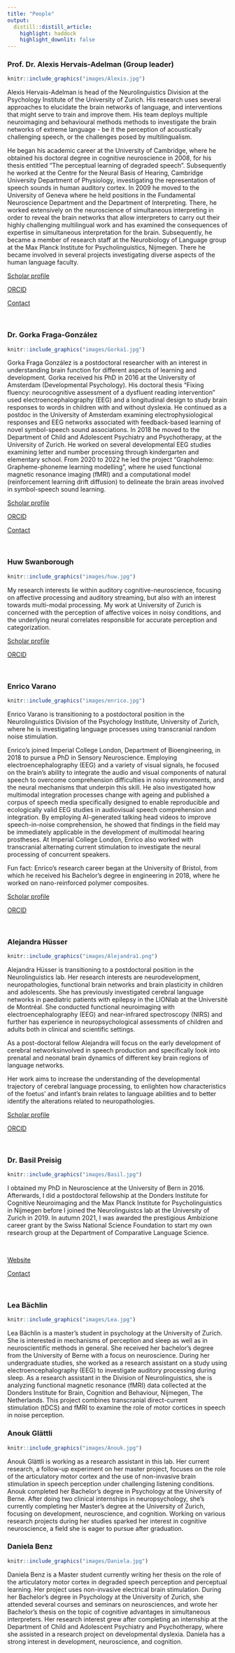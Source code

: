 ```yaml
---
title: "People"
output: 
  distill::distill_article:  
    highlight: haddock
    highlight_downlit: false
---
```


```{=html}
<style> 
  distill-site-header {
    background-color: red;
  }
</style>
```
### Prof. Dr. Alexis Hervais-Adelman (Group leader)

::: floatting
```r
knitr::include_graphics("images/Alexis.jpg")

```

Alexis Hervais-Adelman is head of the Neurolinguistics Division at the Psychology Institute of the University of Zurich. His research uses several approaches to elucidate the brain networks of language, and interventions that might serve to train and improve them. His team deploys multiple neuroimaging and behavioural methods methods to investigate the brain networks of extreme language - be it the perception of acoustically challenging speech, or the challenges posed by multilingualism.

He began his academic career at the University of Cambridge, where he obtained his doctoral degree in cognitive neuroscience in 2008, for his thesis entitled "The perceptual learning of degraded speech". Subsequently he worked at the Centre for the Neural Basis of Hearing, Cambridge University Department of Physiology, investigating the representation of speech sounds in human auditory cortex. In 2009 he moved to the University of Geneva where he held positions in the Fundamental Neuroscience Department and the Department of Interpreting. There, he worked extensively on the neuroscience of simultaneous interpreting in order to reveal the brain networks that allow interpreters to carry out their highly challenging multilingual work and has examined the consequences of expertise in simultaneous interpretation for the brain. Subsequently, he became a member of research staff at the Neurobiology of Language group at the Max Planck Institute for Psycholinguistics, Nijmegen. There he became involved in several projects investigating diverse aspects of the human language faculty.

[Scholar profile](https://scholar.google.com/citations?user=CSXgCEoAAAAJ&hl=en&oi=ao)

[ORCID](https://orcid.org/0000-0002-5232-626X)

[Contact](mailto::alexis%5Bdot%5Dhervais-adelman%5Bat%5Dpsychologie%5Bdot%5Duzh%5Bdot%5Dch)
:::

<br>

### Dr. Gorka Fraga-González

::: floatting
```r
knitr::include_graphics("images/Gorka1.jpg")
```

Gorka Fraga González is a postdoctoral researcher with an interest in understanding brain function for different aspects of learning and development. Gorka received his PhD in 2016 at the University of Amsterdam (Developmental Psychology). His doctoral thesis "Fixing fluency: neurocognitive assessment of a dysfluent reading intervention" used electroencephalography (EEG) and a longitudinal design to study brain responses to words in children with and without dyslexia. He continued as a postdoc in the University of Amsterdam examining electrophysiological responses and EEG networks associated with feedback-based learning of novel symbol-speech sound associations. In 2018 he moved to the Department of Child and Adolescent Psychiatry and Psychotherapy, at the University of Zurich. He worked on several developmental EEG studies examining letter and number processing through kindergarten and elementary school. From 2020 to 2022 he led the project "Grapholemo: Grapheme-phoneme learning modelling", where he used functional magnetic resonance imaging (fMRI) and a computational model (reinforcement learning drift diffusion) to delineate the brain areas involved in symbol-speech sound learning.

[Scholar profile](https://scholar.google.com/citations?user=pSAXHtYAAAAJ&hl=en&oi=ao)

[ORCID](https://orcid.org/0000-0002-1857-8607)

[Contact](mailto::gorka%5Bdot%5Dfragagonzalez%5Bat%5Duzh%5Bdot%5Dch)
:::

<br>

### Huw Swanborough

::: floatting
```r
knitr::include_graphics("images/huw.jpg")
```

My research interests lie within auditory cognitive-neuroscience, focusing on affective processing and auditory streaming, but also with an interest towards multi-modal processing. My work at University of Zurich is concerned with the perception of affective voices in noisy conditions, and the underlying neural correlates responsible for accurate perception and categorization.

[Scholar profile](https://scholar.google.com/citations?user=Xem3MPQAAAAJ&hl=en&oi=ao)

[ORCID](https://orcid.org/0000-0002-5530-0583)
:::

<br>

### Enrico Varano

::: floatting
```r
knitr::include_graphics("images/enrico.jpg")
```

Enrico Varano is transitioning to a postdoctoral position in the Neurolinguistics Division of the Psychology Institute, University of Zurich, where he is investigating language processes using transcranial random noise stimulation.

Enrico's joined Imperial College London, Department of Bioengineering, in 2018 to pursue a PhD in Sensory Neuroscience. Employing electroencephalography (EEG) and a variety of visual signals, he focused on the brain's ability to integrate the audio and visual components of natural speech to overcome comprehension difficulties in noisy environments, and the neural mechanisms that underpin this skill. He also investigated how multimodal integration processes change with ageing and published a corpus of speech media specifically designed to enable reproducible and ecologically valid EEG studies in audiovisual speech comprehension and integration. By employing AI-generated talking head videos to improve speech-in-noise comprehension, he showed that findings in the field may be immediately applicable in the development of multimodal hearing prostheses. At Imperial College London, Enrico also worked with transcranial alternating current stimulation to investigate the neural processing of concurrent speakers.

Fun fact: Enrico's research career began at the University of Bristol, from which he received his Bachelor's degree in engineering in 2018, where he worked on nano-reinforced polymer composites.

[Scholar profile](https://scholar.google.co.uk/citations?user=OgXjiZAAAAAJ&hl=en)

[ORCID](https://orcid.org/0000-0002-0407-7190)
:::

<br>

### Alejandra Hüsser

::: floatting
```r
knitr::include_graphics("images/Alejandra1.png")
```

Alejandra Hüsser is transitioning to a postdoctoral position in the Neurolinguistics lab. Her research interests are neurodevelopment, neuropathologies, functional brain networks and brain plasticity in children and adolescents. She has previously investigated cerebral language networks in paediatric patients with epilepsy in the LIONlab at the Université de Montréal. She conducted functional neuroimaging with electroencephalography (EEG) and near-infrared spectroscopy (NIRS) and further has experience in neuropsychological assessments of children and adults both in clinical and scientific settings.

As a post-doctoral fellow Alejandra will focus on the early development of cerebral networksinvolved in speech production and specifically look into prenatal and neonatal brain dynamics of different key brain regions of language networks.

Her work aims to increase the understanding of the developmental trajectory of cerebral language processing, to enlighten how characteristics of the foetus' and infant's brain relates to language abilities and to better identify the alterations related to neuropathologies.

[Scholar profile](https://scholar.google.com/citations?hl=en&user=Eiq8Q8wAAAAJ&view_op=list_works&sortby=pubdate%20%E2%80%98%20Completing%20her%20PhD%20at%20the%20University%20de%20Montr%C3%A9al%20in%20Cognitive%20Neuroscience%20and%20Neuropsychology)

[ORCID](https://orcid.org/0000-0003-4608-8514)
:::

<br>

### Dr. Basil Preisig

::: floatting
```r
knitr::include_graphics("images/Basil.jpg")
```

I obtained my PhD in Neuroscience at the University of Bern in 2016. Afterwards, I did a postdoctoral fellowship at the Donders Institute for Cognitive Neuroimaging and the Max Planck Institute for Psycholinguistics in Nijmegen before I joined the Neurolinguistcs lab at the University of Zurich in 2019. In autumn 2021, I was awarded the prestigious Ambizione career grant by the Swiss National Science Foundation to start my own research group at the Department of Comparative Language Science.

<br>

[Website](https://www.comparativelinguistics.uzh.ch/en/staff/preisig.html)

[Contact](mailto::basil%5Bdot%5Dpreisig%5Bat%5Duzh%5Bdot%5Dch)
:::

<br>

### Lea Bächlin

::: floatting
```r
knitr::include_graphics("images/Lea.jpg")
```

Lea Bächlin is a master's student in psychology at the University of Zurich. She is interested in mechanisms of perception and sleep as well as in neuroscientific methods in general. She received her bachelor's degree from the University of Berne with a focus on neuroscience. During her undergraduate studies, she worked as a research assistant on a study using electroencephalography (EEG) to investigate auditory processing during sleep. As a research assistant in the Division of Neurolinguistics, she is analyzing functional magnetic resonance (fMRI) data collected at the Donders Institute for Brain, Cognition and Behaviour, Nijmegen, The Netherlands. This project combines transcranial direct-current stimulation (tDCS) and fMRI to examine the role of motor cortices in speech in noise perception.
:::

### Anouk Glättli

::: floatting
```r
knitr::include_graphics("images/Anouk.jpg")
```

Anouk Glättli is working as a research assistant in this lab. Her current research, a follow-up experiment on her master project, focuses on the role of the articulatory motor cortex and the use of non-invasive brain stimulation in speech perception under challenging listening conditions. Anouk completed her Bachelor's degree in Psychology at the University of Berne. After doing two clinical internships in neuropsychology, she's currently completing her Master's degree at the University of Zurich, focusing on development, neuroscience, and cognition. Working on various research projects during her studies sparked her interest in cognitive neuroscience, a field she is eager to pursue after graduation.
:::

### Daniela Benz

::: floatting
```r
knitr::include_graphics("images/Daniela.jpg")
```

Daniela Benz is a Master student currently writing her thesis on the role of the articulatory motor cortex in degraded speech perception and perceptual learning. Her project uses non-invasive electrical brain stimulation. During her Bachelor's degree in Psychology at the University of Zurich, she attended several courses and seminars on neurosciences, and wrote her Bachelor's thesis on the topic of cognitive advantages in simultaneous interpreters. Her research interest grew after completing an internship at the Department of Child and Adolescent Psychiatry and Psychotherapy, where she assisted in a research project on developmental dyslexia. Daniela has a strong interest in development, neuroscience, and cognition.
:::
